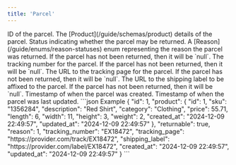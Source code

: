 ```yaml
---
title: 'Parcel'
---
```


<ResponseField name="id" type="integer" required>
    ID of the parcel.
</ResponseField>

<ResponseField name="product" type="array" required>
    The [Product](/guide/schemas/product) details of the parcel.
</ResponseField>

<ResponseField name="returnable" type="boolean" required>
    Status indicating whether the parcel may be returned.
</ResponseField>

<ResponseField name="reason" type="integer">
    A [Reason](/guide/enums/reason-statuses) enum representing the reason the parcel was returned. If the parcel has not been returned, then it will be `null`.
</ResponseField>

<ResponseField name="tracking_number" type="string">
    The tracking number for the parcel. If the parcel has not been returned, then it will be `null`.
</ResponseField>

<ResponseField name="tracking_page" type="string">
    The URL to the tracking page for the parcel. If the parcel has not been returned, then it will be `null`.
</ResponseField>

<ResponseField name="shipping_label" type="string">
    The URL to the shipping label to be affixed to the parcel. If the parcel has not been returned, then it will be `null`.
</ResponseField>

<ResponseField name="created_at" type="string" required>
    Timestamp of when the parcel was created.
</ResponseField>

<ResponseField name="updated_at" type="string" required>
    Timestamp of when the parcel was last updated.
</ResponseField>

<ResponseExample>
    ```json Example
    {
        "id": 1,
        "product": {
            "id": 1,
            "sku": "1356284",
            "description": "Red Shirt",
            "category": "Clothing",
            "price": 55.71,
            "length": 6,
            "width": 11,
            "height": 3,
            "weight": 2,
            "created_at": "2024-12-09 22:49:57",
            "updated_at": "2024-12-09 22:49:57"
        },
        "returnable": true,
        "reason": 1,
        "tracking_number": "EX18472",
        "tracking_page": "https://provider.com/track/EX18472",
        "shipping_label": "https://provider.com/label/EX18472",
        "created_at": "2024-12-09 22:49:57",
        "updated_at": "2024-12-09 22:49:57"
    }
    ```
</ResponseExample>